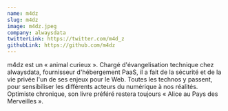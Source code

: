 ```yaml
---
name: m4dz
slug: m4dz
image: m4dz.jpeg
company: alwaysdata
twitterLink: https://twitter.com/m4d_z
githubLink: https://github.com/m4dz
---
```


m4dz est un « animal curieux ». Chargé d'évangelisation technique chez
alwaysdata, fournisseur d'hébergement PaaS, il a fait de la sécurité et de la
vie privée l'un de ses enjeux pour le Web. Toutes les technos y passent, pour
sensibiliser les différents acteurs du numérique à nos réalités. Optimiste
chronique, son livre préféré restera toujours « Alice au Pays des Merveilles ».